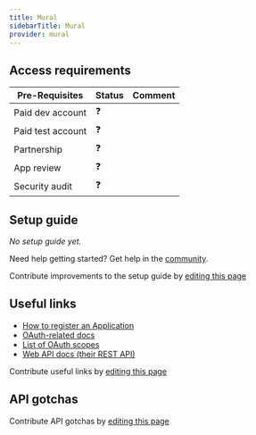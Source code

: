 ```yaml
---
title: Mural
sidebarTitle: Mural
provider: mural
---
```



<Overview />
<PreBuiltTooling />
<PreBuiltUseCases />

## Access requirements
| Pre-Requisites | Status | Comment|
| - | - | - |
| Paid dev account | ❓ |  |
| Paid test account | ❓ |  |
| Partnership | ❓ | |
| App review | ❓ |  |
| Security audit | ❓ | |


## Setup guide

_No setup guide yet._

<Tip>Need help getting started? Get help in the [community](https://nango.dev/slack).</Tip>

<Note>Contribute improvements to the setup guide by [editing this page](https://github.com/nangohq/nango/tree/master/docs-v2/integrations/all/mural.mdx)</Note>


## Useful links

-   [How to register an Application](https://developers.mural.co/public/docs/register-your-app)
-   [OAuth-related docs](https://developers.mural.co/public/docs/oauth)
-   [List of OAuth scopes](https://developers.mural.co/public/docs/scopes)
-   [Web API docs (their REST API)](https://developers.mural.co/public/docs/how-to-upload-an-image-to-a-mural)

<Note>Contribute useful links by [editing this page](https://github.com/nangohq/nango/tree/master/docs-v2/integrations/all/mural.mdx)</Note>

## API gotchas

<Note>Contribute API gotchas by [editing this page](https://github.com/nangohq/nango/tree/master/docs-v2/integrations/all/mural.mdx)</Note>
